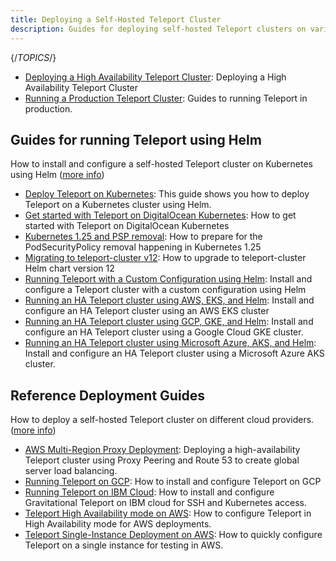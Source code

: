 ```yaml
---
title: Deploying a Self-Hosted Teleport Cluster
description: Guides for deploying self-hosted Teleport clusters on various platforms and cloud providers.
---
```


{/*TOPICS*/}

- [Deploying a High Availability Teleport Cluster](deploy-a-cluster/high-availability.mdx): Deploying a High Availability Teleport Cluster
- [Running a Production Teleport Cluster](deploy-a-cluster/introduction.mdx): Guides to running Teleport in production.

## Guides for running Teleport using Helm

How to install and configure a self-hosted Teleport cluster on Kubernetes using Helm ([more info](deploy-a-cluster/helm-deployments.mdx))

- [Deploy Teleport on Kubernetes](deploy-a-cluster/helm-deployments/kubernetes-cluster.mdx): This guide shows you how to deploy Teleport on a Kubernetes cluster using Helm.
- [Get started with Teleport on DigitalOcean Kubernetes](deploy-a-cluster/helm-deployments/digitalocean.mdx): How to get started with Teleport on DigitalOcean Kubernetes
- [Kubernetes 1.25 and PSP removal](deploy-a-cluster/helm-deployments/migration-kubernetes-1-25-psp.mdx): How to prepare for the PodSecurityPolicy removal happening in Kubernetes 1.25
- [Migrating to teleport-cluster v12](deploy-a-cluster/helm-deployments/migration-v12.mdx): How to upgrade to teleport-cluster Helm chart version 12
- [Running Teleport with a Custom Configuration using Helm](deploy-a-cluster/helm-deployments/custom.mdx): Install and configure a Teleport cluster with a custom configuration using Helm
- [Running an HA Teleport cluster using AWS, EKS, and Helm](deploy-a-cluster/helm-deployments/aws.mdx): Install and configure an HA Teleport cluster using an AWS EKS cluster
- [Running an HA Teleport cluster using GCP, GKE, and Helm](deploy-a-cluster/helm-deployments/gcp.mdx): Install and configure an HA Teleport cluster using a Google Cloud GKE cluster.
- [Running an HA Teleport cluster using Microsoft Azure, AKS, and Helm](deploy-a-cluster/helm-deployments/azure.mdx): Install and configure an HA Teleport cluster using a Microsoft Azure AKS cluster.

## Reference Deployment Guides

How to deploy a self-hosted Teleport cluster on different cloud providers. ([more info](deploy-a-cluster/deployments.mdx))

- [AWS Multi-Region Proxy Deployment](deploy-a-cluster/deployments/aws-gslb-proxy-peering-ha-deployment.mdx): Deploying a high-availability Teleport cluster using Proxy Peering and Route 53 to create global server load balancing.
- [Running Teleport on GCP](deploy-a-cluster/deployments/gcp.mdx): How to install and configure Teleport on GCP
- [Running Teleport on IBM Cloud](deploy-a-cluster/deployments/ibm.mdx): How to install and configure Gravitational Teleport on IBM cloud for SSH and Kubernetes access.
- [Teleport High Availability mode on AWS](deploy-a-cluster/deployments/aws-ha-autoscale-cluster-terraform.mdx): How to configure Teleport in High Availability mode for AWS deployments.
- [Teleport Single-Instance Deployment on AWS](deploy-a-cluster/deployments/aws-starter-cluster-terraform.mdx): How to quickly configure Teleport on a single instance for testing in AWS.
